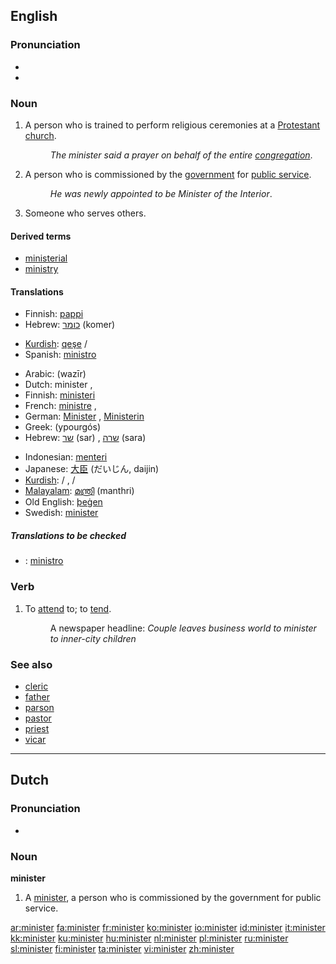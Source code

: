 {{see|Minister}}
==English==

===Pronunciation===
*{{IPA|/'mɪnɪstɜɻ/}}
*{{audio|en-us-minister.ogg|Audio (US)}}

===Noun===
{{en-noun}}

# A person who is trained to perform religious ceremonies at a [[Protestant]] [[church]].
#: ''The minister said a prayer on behalf of the entire [[congregation]]''.
# A person who is commissioned by the [[government]] for [[public service]].
#: ''He was newly appointed to be Minister of the Interior''.
# Someone who serves others.

====Derived terms====
*[[ministerial]]
*[[ministry]]

====Translations====
{{trans-top|a person who is trained to perform religious ceremonies at a Protestant church}}
*Finnish: [[pappi]]
*Hebrew: [[כומר]] (komer) {{m}}
{{trans-mid}}
*[[Kurdish]]: [[qeşe]] {{f}} / {{m}}
*Spanish: [[ministro]]
{{trans-bottom}}

{{trans-top|a person who is commissioned by the government for public service}}
*Arabic: {{ARchar|[[وزير]]}} (wazīr) {{m}}
*Dutch: minister {{m}}, {{f}}
*Finnish: [[ministeri]]
*French: [[ministre]] {{m}}, {{f}}
*German: [[Minister]] {{m}}, [[Ministerin]] {{f}}
*Greek: {{t|el|υπουργός|m|}} (ypourgós)
*Hebrew: [[שר]] (sar) {{m}}, [[שרה]] (sara) {{f}}
{{trans-mid}}
*Indonesian: [[menteri]]
*Japanese: [[大臣]] (だいじん, daijin)
*[[Kurdish]]: {{trad|ku|wezîr}} {{f}} / {{m}}, {{trad|ku|şalyar}} {{f}} / {{m}}
*[[Malayalam]]: [[മന്ത്രി]] (manthri)
*Old English: [[þegen|þeġen]]
*Swedish: [[minister]]
{{trans-bottom}}

{{trans-top|someone who serves others}}
{{trans-mid}}
{{trans-bottom}}

=====Translations to be checked=====
{{checktrans}}

*{{ttbc|Interlingua}}: [[ministro]]

===Verb===
{{en-verb}}

# {{transitive}} To [[attend]] to; to [[tend]].
#: A newspaper headline: ''Couple leaves business world to minister to inner-city children''

===See also===
*[[cleric]]
*[[father]]
*[[parson]]
*[[pastor]]
*[[priest]]
*[[vicar]]

----

==Dutch==

===Pronunciation===
*{{IPA|/mi'nistər/}}

===Noun===
'''minister'''

# A [[minister]], a person who is commissioned by the government for public service.

[[ar:minister]]
[[fa:minister]]
[[fr:minister]]
[[ko:minister]]
[[io:minister]]
[[id:minister]]
[[it:minister]]
[[kk:minister]]
[[ku:minister]]
[[hu:minister]]
[[nl:minister]]
[[pl:minister]]
[[ru:minister]]
[[sl:minister]]
[[fi:minister]]
[[ta:minister]]
[[vi:minister]]
[[zh:minister]]